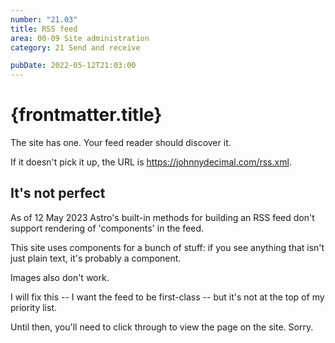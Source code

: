 ```yaml
---
number: "21.03"
title: RSS feed
area: 00-09 Site administration
category: 21 Send and receive

pubDate: 2022-05-12T21:03:00
---
```


# {frontmatter.title}

The site has one. Your feed reader should discover it.

If it doesn't pick it up, the URL is https://johnnydecimal.com/rss.xml.

## It's not perfect

As of 12 May 2023 Astro's built-in methods for building an RSS feed don't support rendering of 'components' in the feed.

This site uses components for a bunch of stuff: if you see anything that isn't just plain text, it's probably a component.

Images also don't work.

I will fix this -- I want the feed to be first-class -- but it's not at the top of my priority list.

Until then, you'll need to click through to view the page on the site. Sorry.

